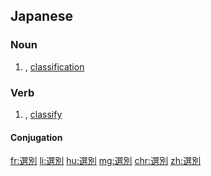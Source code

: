 ==Japanese==
{{ja-kanjitab|せん|べつ|yomi=on}}

===Noun===
{{ja-noun|せんべつ}}

# {{l|en|sorting|id=categorizing}} {{gloss|categorizing}}, [[classification]]

===Verb===
{{ja-verb-suru|せんべつ}}

# {{l|en|sort|id=separate according to certain criteria}} {{gloss|separate according to certain criteria}}, [[classify]]

====Conjugation====
{{ja-suru|せんべつ}}

[[fr:選別]]
[[li:選別]]
[[hu:選別]]
[[mg:選別]]
[[chr:選別]]
[[zh:選別]]